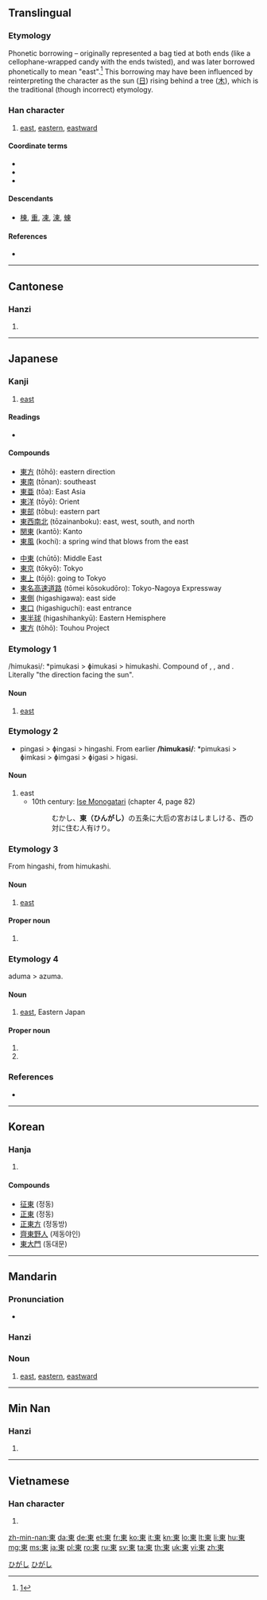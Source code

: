 {{also|东}}<!-- may be replaced by zh-forms -->
==Translingual==
{{stroke order|type=animate}}
{{Hani-forms|[[东]]|東}}

===Etymology===
Phonetic borrowing – originally represented a bag tied at both ends (like a cellophane-wrapped candy with the ends twisted), and was later borrowed phonetically to mean "east".<ref>[http://www.internationalscientific.org/CharacterASP/CharacterEtymology.aspx?characterInput=%E6%9D%B1&submitButton1=Etymology]</ref> This borrowing may have been influenced by reinterpreting the character as the sun ([[日]]) rising behind a tree ([[木]]), which is the traditional (though incorrect) etymology.

===Han character===
{{Han char|rn=75|rad=木|as=04|sn=8|four=5090<sub>6</sub>|canj=木田 (DW)|ids=⿻[[木]][[日]]}}

# [[east]], [[eastern]], [[eastward]]

====Coordinate terms====
* {{term|南||south|sc=Hani}}
* {{term|西||west|sc=Hani}}
* {{term|北||north|sc=Hani}}

====Descendants====
* [[棟]], [[重]], [[凍]], [[涷]], [[蝀]]

====References====
<references />
* {{Han ref|kx=0513.120|dkj=14499|dj=0899.080|hdz=21165.040|uh=6771|ud=26481|bh=AA46|bd=43590}}

----

==Cantonese==

===Hanzi===
{{yue-hanzi|jyut=|y=[[dung1]]|sim=东}}

# {{defn|lang=yue|sort=木04}}

----

==Japanese==

===Kanji===
{{ja-kanji|grade=2|rs=木04}}

# [[east]]

====Readings====
* {{ja-readings
|goon=[[つう]] (tsū) {{qualifier|non-[[w:Jōyō kanji|Jōyō]] reading}}
|kanon=[[とう]] (tō)
|kun=[[ひがし]] (higashi)
|nanori=[[あい]] (ai), [[あがり]] (agari), [[あずま]] (azuma), [[あづま]] (adzuma), [[こ]] (ko), [[さき]] (saki), [[しの]] (shino), [[とお]] (tō), [[はじめ]] (hajime), [[はる]] (haru), [[ひが]] (higa), [[もと]] (moto)}}

====Compounds====
{{top2}}
* [[東方]] (tōhō): eastern direction
* [[東南]] (tōnan): southeast
* [[東亜]] (tōa): East Asia
* [[東洋]] (tōyō): Orient
* [[東部]] (tōbu): eastern part
* [[東西南北]] (tōzainanboku): east, west, south, and north
* [[関東]] (kantō): Kanto
* [[東風]] (kochi): a spring wind that blows from the east
{{mid2}}
* [[中東]] (chūtō): Middle East
* [[東京]] (tōkyō): Tokyo
* [[東上]] (tōjō): going to Tokyo
* [[東名高速道路]] (tōmei kōsokudōro): Tokyo-Nagoya Expressway
* [[東側]] (higashigawa): east side
* [[東口]] (higashiguchi): east entrance
* [[東半球]] (higashihankyū): Eastern Hemisphere
* [[東方]] (tōhō): Touhou Project
{{bottom}}

===Etymology 1===
/himukasi/: *pimukasi > ɸimukasi > himukashi. Compound of {{term|日|pi|sun}}, {{term|向か|muka|facing, direction}}, and {{term|風|shi|wind, direction}}. Literally "the direction facing the sun".

====Noun====
{{ja-noun|k|hira=ひむかし|rom=himukashi}}

# [[east]]

===Etymology 2===
* pingasi > ɸingasi > hingashi. From earlier '''/himukasi/''': *pimukasi > ɸimkasi > ɸimgasi > ɸigasi > higasi.

====Noun====
{{ja-noun|k|hira=ひんがし|rom=hingashi}}

# east
#* 10th century: [[w:Ise Monogatari|Ise Monogatari]] (chapter 4, page 82)
#*: むかし、'''東（ひんがし）'''の五条に大后の宮おはしましける、西の対に住む人有けり。

===Etymology 3===
{{kanji readings tab|東|ひがし|sort=ひがし}}
From hingashi, from himukashi.

====Noun====
{{ja-noun|k|hira=ひがし|rom=higashi}}

# [[east]]

====Proper noun====
{{ja-pos|k|proper|hira=ひがし|rom=Higashi}}

# {{surname|lang=ja}}

===Etymology 4===
{{kanji readings tab|東|あずま|sort=あずま}}
aduma > azuma.

====Noun====
{{ja-noun|k|hira=あずま|hhira=あづま|rom=azuma}}

# [[east]], Eastern Japan

====Proper noun====
{{ja-pos|k|proper|hira=あずま|rom=Azuma}}

# {{given name|male|lang=ja|sort=あずま}}
# {{surname|lang=ja|sort=あずま}}

===References===

* {{reference-book
  | last = Horiuchi
  | first = Hideaki
  | coauthors = Ken Akiyama
  | title = [[w:Taketori Monogatari|Taketori Monogatari]] , [[w:Ise Monogatari|Ise Monogatari]]
  | publisher = [[w:Iwanami Shoten Publishing|Iwanami Shoten]]
  | date = 1997
  | location = Tōkyō
  | id = ISBN 4-00-240017-4
  }}

[[Category:1000 Japanese basic words|ひがし]]
[[Category:Japanese surnames|ひがし]]

----

==Korean==

===Hanja===
{{ko-hanja|hangeul=동|rv=dong|mr=tong|y=tong|eumhun=동녘|ehrv=dongnyeok|ehmr=tongnyŏk|ehy=tongnyekh}}

# {{defn|lang=ko|sort=木04}}

====Compounds====
* [[征東]] (정동)
* [[正東]] (정동)
* [[正東方]] (정동방)
* [[齊東野人]] (제동야인)
* [[東大門]] (동대문)

----

==Mandarin==

===Pronunciation===
* {{audio|Zh-dōng.ogg|audio}}

===Hanzi===
{{cmn-hanzi|sim=东|pin=[[dōng]] ([[dong1]])|wg=tung<sup>1</sup>}}

===Noun===
{{cmn-noun|t|pin=dōng|pint=dong1|sim=东|rs=木04}}

# [[east]], [[eastern]], [[eastward]]

----

==Min Nan==

===Hanzi===
{{nan-noun|ts|poj=[[tang]] (tang<sup>1</sup>) (vernacular), [[tong]] (tong<sup>1</sup>) (literary)|c=東}}

# {{defn|nan}}

----

==Vietnamese==

===Han character===
{{vi-hantu|[[đông]]<!--hốc-->, [[đang]]|rs=木04}}

# {{defn|lang=vi|sort=木04}}

[[zh-min-nan:東]]
[[da:東]]
[[de:東]]
[[et:東]]
[[fr:東]]
[[ko:東]]
[[it:東]]
[[kn:東]]
[[lo:東]]
[[lt:東]]
[[li:東]]
[[hu:東]]
[[mg:東]]
[[ms:東]]
[[ja:東]]
[[pl:東]]
[[ro:東]]
[[ru:東]]
[[sv:東]]
[[ta:東]]
[[th:東]]
[[uk:東]]
[[vi:東]]
[[zh:東]]